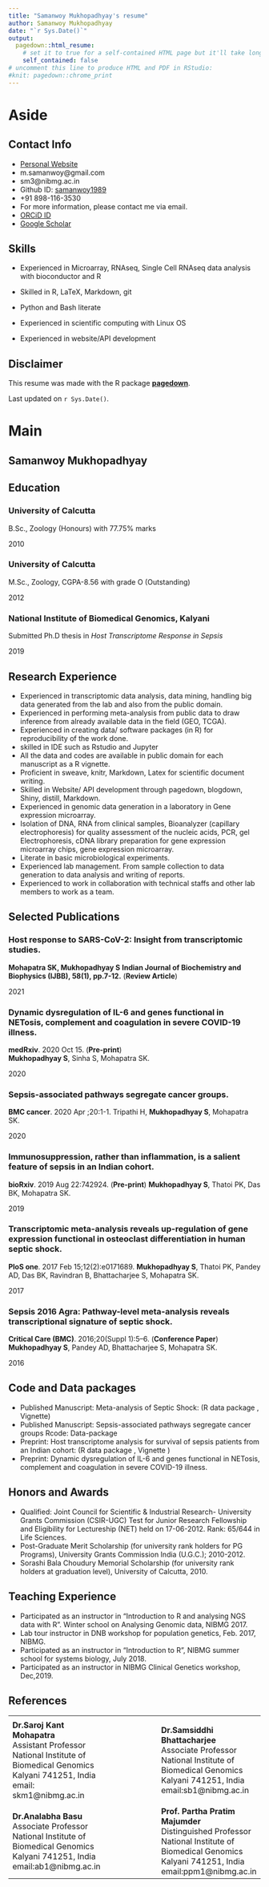 ```yaml
---
title: "Samanwoy Mukhopadhyay's resume"
author: Samanwoy Mukhopadhyay
date: "`r Sys.Date()`"
output:
  pagedown::html_resume:
    # set it to true for a self-contained HTML page but it'll take longer to render
    self_contained: false
# uncomment this line to produce HTML and PDF in RStudio:
#knit: pagedown::chrome_print
---
```


Aside
==========================================================


Contact Info {#contact}
--------------------------------------------------------------------------------
- <i class="fa fa-user-circle" aria-hidden="true"></i>[Personal Website](https://samanwoy1989.github.io/)
- <i class="fa fa-envelope"></i> m.samanwoy@gmail.com
- <i class="fa fa-envelope-square"></i> sm3@nibmg.ac.in
- <i class="fa fa-github"></i> Github ID: [samanwoy1989](https://github.com/samanwoy1989)
- <i class="fa fa-phone"></i> +91 898-116-3530
- For more information, please contact me via email.
- [ORCiD ID](https://orcid.org/0000-0002-8660-5670
)
- <i class="fa fa-graduation-cap"></i> [Google Scholar](https://scholar.google.com/citations?user=hvi2rgQAAAAJ&hl=en&oi=sra)

Skills {#skills}
--------------------------------------------------------------------------------

- Experienced in Microarray, RNAseq, Single Cell RNAseq data analysis with bioconductor and R

- Skilled in R, LaTeX, Markdown, git
- Python and Bash literate
- Experienced in scientific computing with Linux OS 
- Experienced in website/API development

Disclaimer {#disclaimer}
--------------------------------------------------------------------------------

This resume was made with the R package [**pagedown**](https://github.com/rstudio/pagedown).

Last updated on `r Sys.Date()`.



Main
================================================================================

Samanwoy Mukhopadhyay {#title}
--------------------------------------------------------------------------------
<!-- **Currently searching for a post-doctoral researcher position in genomics** -->


Education {data-icon=graduation-cap data-concise=true}
--------------------------------------------------------------------------------

### University of Calcutta
B.Sc., Zoology (Honours) with 77.75% marks

2010

### University of Calcutta
M.Sc., Zoology, CGPA-8.56 with grade O (Outstanding) 

2012

### National Institute of Biomedical Genomics, Kalyani
Submitted Ph.D thesis in *Host Transcriptome Response in Sepsis*

2019

Research Experience {data-icon=laptop}
--------------------------------------------------------------------------------

- Experienced in transcriptomic data analysis, data mining, handling big data generated from the lab and also from the public domain.
- Experienced in performing meta-analysis from public data to draw inference from already available data in the field (GEO, TCGA).
- Experienced in creating data/ software packages (in R) for reproducibility of the work done.
- skilled in IDE such as Rstudio and Jupyter
- All the data and codes are available in public domain for each manuscript as a R vignette.
- Proficient in sweave, knitr, Markdown, Latex for scientific document writing.
- Skilled in Website/ API development through pagedown, blogdown, Shiny, distill, Markdown.
- Experienced in genomic data generation in a laboratory in Gene expression microarray. 
- Isolation of DNA, RNA from clinical samples, Bioanalyzer (capillary electrophoresis) for quality assessment of the nucleic acids, PCR, gel Electrophoresis, cDNA library preparation for gene expression microarray chips, gene expression microarray. 
- Literate in basic microbiological experiments. 
- Experienced lab management. From sample collection to data generation to data analysis and writing of reports. 
- Experienced to work in collaboration with technical staffs and other lab members to work as a team.

\newpage

Selected Publications {data-icon=file}
--------------------------------------------------------------------------------

###  Host response to SARS-CoV-2: Insight from transcriptomic studies. [<i class="fa fa-link"></i>](http://op.niscair.res.in/index.php/IJBB/article/view/42046)
**Mohapatra SK, Mukhopadhyay S**
**Indian Journal of Biochemistry and Biophysics (IJBB), 58(1), pp.7-12.** (**Review Article**)

2021

###  Dynamic dysregulation of IL-6 and genes functional in NETosis, complement and coagulation in severe COVID-19 illness. [<i class="fa fa-link"></i>](https://www.medrxiv.org/content/10.1101/2020.10.13.20211425v1) 
**medRxiv**. 2020 Oct 15. (**Pre-print**)  
**Mukhopadhyay S**, Sinha S, Mohapatra SK.

2020

### Sepsis-associated pathways segregate cancer groups. [<i class="fa fa-link"></i>](https://bmccancer.biomedcentral.com/articles/10.1186/s12885-020-06774-9) 
**BMC cancer**. 2020 Apr ;20:1-1. 
Tripathi H, **Mukhopadhyay S**, Mohapatra SK.

2020



###  Immunosuppression, rather than inflammation, is a salient feature of sepsis in an Indian cohort. [<i class="fa fa-link"></i>](https://www.biorxiv.org/content/10.1101/742924v1) 
**bioRxiv**. 2019 Aug 22:742924. (**Pre-print**)
**Mukhopadhyay S**, Thatoi PK, Das BK, Mohapatra SK.

2019


###  Transcriptomic meta-analysis reveals up-regulation of gene expression functional in osteoclast differentiation in human septic shock. [<i class="fa fa-link"></i>](https://journals.plos.org/plosone/article?id=10.1371/journal.pone.0171689) 
**PloS one**. 2017 Feb 15;12(2):e0171689.
**Mukhopadhyay S**, Thatoi PK, Pandey AD, Das BK, Ravindran B, Bhattacharjee S, Mohapatra SK.

2017

### Sepsis 2016 Agra: Pathway-level meta-analysis reveals transcriptional signature of septic shock. [<i class="fa fa-link"></i>](https://ccforum.biomedcentral.com/articles/10.1186/s13054-016-1204-x) 
**Critical Care (BMC)**. 2016;20(Suppl 1):5–6. (**Conference Paper**)
**Mukhopadhyay S**, Pandey AD, Bhattacharjee S, Mohapatra SK.

2016





Code and Data packages {data-icon=laptop}
--------------------------------------------
* Published Manuscript: Meta-analysis of Septic Shock: (R data package [<i class="fa fa-link"></i>](https://figshare.com/projects/ssnibmg/18664), Vignette[<i class="fa fa-link"></i>](https://figshare.com/projects/ssnibmg/18664))
* Published Manuscript: Sepsis-associated pathways segregate cancer groups
Rcode: [<i class="fa fa-link"></i>](https://figshare.com/articles/tcnibmgdoc/8118647/5,
https://figshare.com/articles/tcnibmgdoc/8118647/5)
Data-package [<i class="fa fa-link"></i>](https://figshare.com/articles/tcnibmg/8118413/3)
* Preprint: Host transcriptome analysis for survival of sepsis patients from an Indian cohort: (R data package [<i class="fa fa-link"></i>](https://figshare.com/projects/ssnibmgsurv/67721), Vignette
[<i class="fa fa-link"></i>](https://figshare.com/projects/ssnibmgsurv/67721))
* Preprint: Dynamic dysregulation of IL-6 and genes functional in NETosis, complement and coagulation in severe COVID-19 illness. [<i class="fa fa-link"></i>](https://github.com/samanwoy1989/covid-19)

Honors and Awards
------------------------------------

- Qualified: Joint Council for Scientific \& Industrial Research- University Grants Commission (CSIR-UGC) Test for Junior Research Fellowship and Eligibility for Lectureship (NET) held on 17-06-2012. Rank: 65/644 in Life Sciences.
- Post-Graduate Merit Scholarship (for university rank holders for PG Programs), University Grants Commission India (U.G.C.); 2010-2012.
- Sorashi Bala Choudury Memorial Scholarship (for university rank holders at graduation level), University of Calcutta, 2010.


    
Teaching Experience {data-icon=chalkboard-teacher}
--------------------------------------------------------------------------------
- Participated as an instructor in "Introduction to R and analysing NGS data with R". Winter school on Analysing Genomic data, NIBMG 2017.
- Lab tour instructor in DNB workshop for population genetics, Feb. 2017, NIBMG.
- Participated as an instructor in "Introduction to R", NIBMG summer school for systems biology, July 2018.
- Participated as an instructor in NIBMG Clinical Genetics workshop, Dec,2019.

References
---------------------------------------------------

|  	|  	|  	|
|-	|-	|-	|
|  	|  	|  	|
| **Dr.Saroj Kant Mohapatra**<br>Assistant Professor<br>National Institute of<br>Biomedical Genomics<br>Kalyani 741251, India<br>email: skm1@nibmg.ac.in 	|  	| **Dr.Samsiddhi Bhattacharjee**<br>Associate Professor<br>National Institute of<br>Biomedical Genomics<br>Kalyani 741251, India<br>email:sb1@nibmg.ac.in 	|
|  	|  	|  	|
| **Dr.Analabha Basu**<br>Associate Professor<br>National Institute of<br>Biomedical Genomics<br>Kalyani 741251, India<br>email:ab1@nibmg.ac.in 	|  	| **Prof. Partha Pratim Majumder**<br>Distinguished Professor<br>National Institute of<br>Biomedical Genomics<br>Kalyani 741251, India<br>email:ppm1@nibmg.ac.in 	|


<!-- Dr.Saroj Kant Mohapatra -->
<!-- Assistant Professor -->
<!-- National Institute of -->
<!-- Biomedical Genomics -->
<!-- Kalyani 741251, India -->
<!-- email: skm1@nibmg.ac.in -->

<!-- Dr.Samsiddhi Bhattacharjee -->
<!-- Associate Professor -->
<!-- National Institute of -->
<!-- Biomedical Genomics -->
<!-- Kalyani 741251, India -->
<!-- email:sb1@nibmg.ac.in -->

<!-- Dr.Analabha Basu -->
<!-- Associate Professor -->
<!-- National Institute of -->
<!-- Biomedical Genomics -->
<!-- Kalyani 741251, India -->
<!-- email:ab1@nibmg.ac.in	 -->

<!-- Prof. Partha Pratim Majumder -->
<!-- Distinguished Professor -->
<!-- National Institute of -->
<!-- Biomedical Genomics -->
<!-- Kalyani 741251, India -->
<!-- email:ppm1@nibmg.ac.in -->
